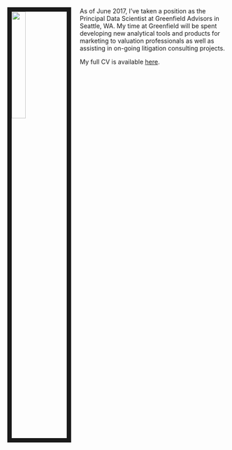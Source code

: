
&nbsp;
&nbsp;

<link rel="stylesheet" href="styles.css" type="text/css">

<img src="images/andy.jpg" style="width:25%; border:10px solid; margin-right: 20px" align="left">

As of June 2017, I’ve taken a position as the Principal Data Scientist at Greenfield Advisors in Seattle, WA.  My time at Greenfield will be spent developing new analytical tools and products for marketing to valuation professionals as well as assisting in on-going litigation consulting projects.

My full CV is available [here](files/krause_cv.pdf).